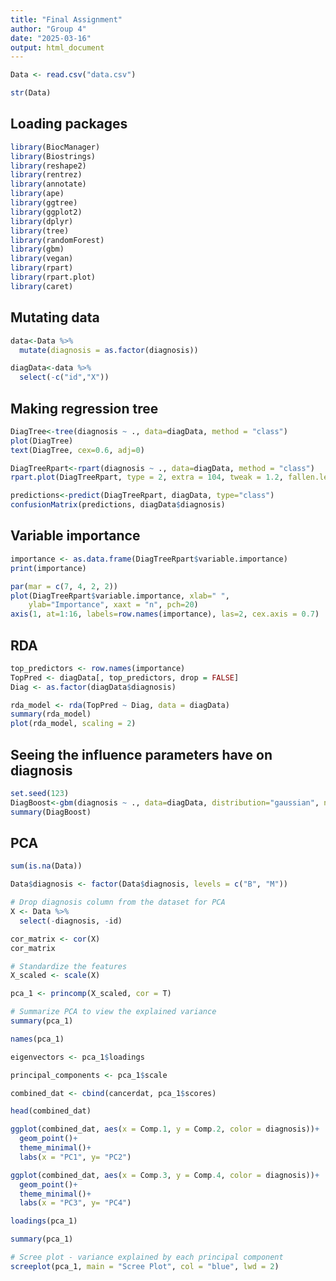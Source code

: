 ```yaml
---
title: "Final Assignment"
author: "Group 4"
date: "2025-03-16"
output: html_document
---
```



```r
Data <- read.csv("data.csv")
```

```r
str(Data)
```

## Loading packages
```r
library(BiocManager)
library(Biostrings)
library(reshape2)
library(rentrez)
library(annotate)
library(ape)
library(ggtree)
library(ggplot2)
library(dplyr)
library(tree)
library(randomForest)
library(gbm)
library(vegan)
library(rpart)
library(rpart.plot)
library(caret)
```

## Mutating data
```r
data<-Data %>% 
  mutate(diagnosis = as.factor(diagnosis))
```

```r
diagData<-data %>% 
  select(-c("id","X"))
```

## Making regression tree
```r
DiagTree<-tree(diagnosis ~ ., data=diagData, method = "class")
plot(DiagTree)
text(DiagTree, cex=0.6, adj=0)
```

```r
DiagTreeRpart<-rpart(diagnosis ~ ., data=diagData, method = "class")
rpart.plot(DiagTreeRpart, type = 2, extra = 104, tweak = 1.2, fallen.leaves=TRUE)
```

```r
predictions<-predict(DiagTreeRpart, diagData, type="class")
confusionMatrix(predictions, diagData$diagnosis)
```

## Variable importance
```r
importance <- as.data.frame(DiagTreeRpart$variable.importance)
print(importance)

par(mar = c(7, 4, 2, 2))
plot(DiagTreeRpart$variable.importance, xlab=" ", 
    ylab="Importance", xaxt = "n", pch=20)
axis(1, at=1:16, labels=row.names(importance), las=2, cex.axis = 0.7)
```

## RDA
```r
top_predictors <- row.names(importance)
TopPred <- diagData[, top_predictors, drop = FALSE]
Diag <- as.factor(diagData$diagnosis)

rda_model <- rda(TopPred ~ Diag, data = diagData)
summary(rda_model)
plot(rda_model, scaling = 2)
```

## Seeing the influence parameters have on diagnosis
```r
set.seed(123)
DiagBoost<-gbm(diagnosis ~ ., data=diagData, distribution="gaussian", n.trees=25, interaction.depth=2, cv.folds=12)
summary(DiagBoost)
```

## PCA


```r
sum(is.na(Data))
```

```r
Data$diagnosis <- factor(Data$diagnosis, levels = c("B", "M"))

# Drop diagnosis column from the dataset for PCA 
X <- Data %>%
  select(-diagnosis, -id)   
```

```r
cor_matrix <- cor(X)
cor_matrix
```

```r
# Standardize the features 
X_scaled <- scale(X)
```

```r
pca_1 <- princomp(X_scaled, cor = T)
```

```r
# Summarize PCA to view the explained variance
summary(pca_1)
```

```r
names(pca_1)
```

```r
eigenvectors <- pca_1$loadings
```

```r
principal_components <- pca_1$scale
```

```r
combined_dat <- cbind(cancerdat, pca_1$scores)

head(combined_dat)
```

```r
ggplot(combined_dat, aes(x = Comp.1, y = Comp.2, color = diagnosis))+
  geom_point()+
  theme_minimal()+
  labs(x = "PC1", y= "PC2")
```

```r
ggplot(combined_dat, aes(x = Comp.3, y = Comp.4, color = diagnosis))+
  geom_point()+
  theme_minimal()+
  labs(x = "PC3", y= "PC4")
```

```r
loadings(pca_1)
```

```r
summary(pca_1)
```

```r
# Scree plot - variance explained by each principal component
screeplot(pca_1, main = "Scree Plot", col = "blue", lwd = 2)
```
